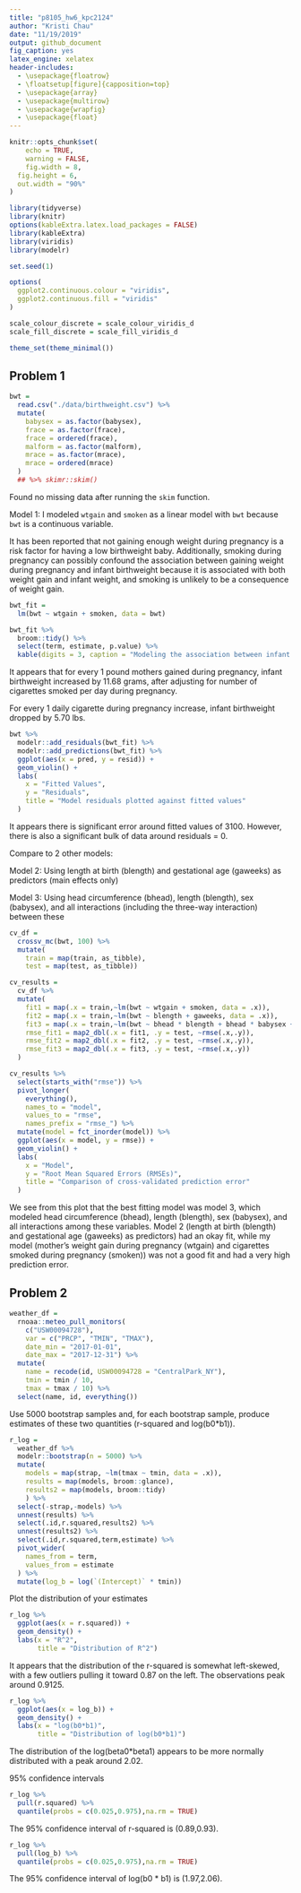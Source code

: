 ```yaml
---
title: "p8105_hw6_kpc2124"
author: "Kristi Chau"
date: "11/19/2019"
output: github_document
fig_caption: yes
latex_engine: xelatex
header-includes:
  - \usepackage{floatrow}
  - \floatsetup[figure]{capposition=top}
  - \usepackage{array}
  - \usepackage{multirow}
  - \usepackage{wrapfig}
  - \usepackage{float}
---
```


```r
knitr::opts_chunk$set(
	echo = TRUE,
	warning = FALSE,
	fig.width = 8, 
  fig.height = 6,
  out.width = "90%"
)

library(tidyverse)
library(knitr)
options(kableExtra.latex.load_packages = FALSE)
library(kableExtra)
library(viridis)
library(modelr)

set.seed(1)

options(
  ggplot2.continuous.colour = "viridis",
  ggplot2.continuous.fill = "viridis"
)

scale_colour_discrete = scale_colour_viridis_d
scale_fill_discrete = scale_fill_viridis_d

theme_set(theme_minimal())
```

## Problem 1

```r
bwt = 
  read.csv("./data/birthweight.csv") %>% 
  mutate(
    babysex = as.factor(babysex),
    frace = as.factor(frace),
    frace = ordered(frace),
    malform = as.factor(malform),
    mrace = as.factor(mrace),
    mrace = ordered(mrace)
  )
  ## %>% skimr::skim()
```

Found no missing data after running the `skim` function.

Model 1: I modeled `wtgain` and `smoken` as a linear model with `bwt` because `bwt` is a continuous variable.

It has been reported that not gaining enough weight during pregnancy is a risk factor for having a low birthweight baby. Additionally, smoking during pregnancy can possibly confound the association between gaining weight during pregnancy and infant birthweight because it is associated with both weight gain and infant weight, and smoking is unlikely to be a consequence of weight gain.

```r
bwt_fit = 
  lm(bwt ~ wtgain + smoken, data = bwt)
```

```r
bwt_fit %>% 
  broom::tidy() %>% 
  select(term, estimate, p.value) %>% 
  kable(digits = 3, caption = "Modeling the association between infant birthweight and weight gain and number of cigarettes smoked during pregnancy")
```

It appears that for every 1 pound mothers gained during pregnancy, infant birthweight increased by 11.68 grams, after adjusting for number of cigarettes smoked per day during pregnancy.

For every 1 daily cigarette during pregnancy increase, infant birthweight dropped by 5.70 lbs.

```r
bwt %>% 
  modelr::add_residuals(bwt_fit) %>% 
  modelr::add_predictions(bwt_fit) %>% 
  ggplot(aes(x = pred, y = resid)) +
  geom_violin() +
  labs(
    x = "Fitted Values",
    y = "Residuals",
    title = "Model residuals plotted against fitted values"
  )
```

It appears there is significant error around fitted values of 3100. However, there is also a significant bulk of data around residuals = 0.

Compare to 2 other models:

Model 2: Using length at birth (blength) and gestational age (gaweeks) as predictors (main effects only)

Model 3: Using head circumference (bhead), length (blength), sex (babysex), and all interactions (including the three-way interaction) between these

```r
cv_df = 
  crossv_mc(bwt, 100) %>% 
  mutate(
    train = map(train, as_tibble),
    test = map(test, as_tibble))

cv_results = 
  cv_df %>% 
  mutate(
    fit1 = map(.x = train,~lm(bwt ~ wtgain + smoken, data = .x)),
    fit2 = map(.x = train,~lm(bwt ~ blength + gaweeks, data = .x)),
    fit3 = map(.x = train,~lm(bwt ~ bhead * blength + bhead * babysex + blength * babysex + bhead * blength * babysex, data = .x)), 
    rmse_fit1 = map2_dbl(.x = fit1, .y = test, ~rmse(.x,.y)),
    rmse_fit2 = map2_dbl(.x = fit2, .y = test, ~rmse(.x,.y)),
    rmse_fit3 = map2_dbl(.x = fit3, .y = test, ~rmse(.x,.y))
  )
```

```r
cv_results %>% 
  select(starts_with("rmse")) %>% 
  pivot_longer(
    everything(),
    names_to = "model", 
    values_to = "rmse",
    names_prefix = "rmse_") %>% 
  mutate(model = fct_inorder(model)) %>% 
  ggplot(aes(x = model, y = rmse)) + 
  geom_violin() + 
  labs(
    x = "Model",
    y = "Root Mean Squared Errors (RMSEs)",
    title = "Comparison of cross-validated prediction error"
  )
```

We see from this plot that the best fitting model was model 3, which modeled head circumference (bhead), length (blength), sex (babysex), and all interactions among these variables. Model 2 (length at birth (blength) and gestational age (gaweeks) as predictors) had an okay fit, while my model (mother's weight gain during pregnancy (wtgain) and cigarettes smoked during pregnancy (smoken)) was not a good fit and had a very high prediction error.



## Problem 2

```r
weather_df = 
  rnoaa::meteo_pull_monitors(
    c("USW00094728"),
    var = c("PRCP", "TMIN", "TMAX"), 
    date_min = "2017-01-01",
    date_max = "2017-12-31") %>%
  mutate(
    name = recode(id, USW00094728 = "CentralPark_NY"),
    tmin = tmin / 10,
    tmax = tmax / 10) %>%
  select(name, id, everything())
```

Use 5000 bootstrap samples and, for each bootstrap sample, produce estimates of these two quantities (r-squared and log(b0*b1)).

```r
r_log = 
  weather_df %>% 
  modelr::bootstrap(n = 5000) %>% 
  mutate(
    models = map(strap, ~lm(tmax ~ tmin, data = .x)),
    results = map(models, broom::glance),
    results2 = map(models, broom::tidy)
    ) %>% 
  select(-strap,-models) %>% 
  unnest(results) %>% 
  select(.id,r.squared,results2) %>% 
  unnest(results2) %>% 
  select(.id,r.squared,term,estimate) %>% 
  pivot_wider(
    names_from = term,
    values_from = estimate
  ) %>% 
  mutate(log_b = log(`(Intercept)` * tmin))
```

Plot the distribution of your estimates
```r
r_log %>% 
  ggplot(aes(x = r.squared)) +
  geom_density() +
  labs(x = "R^2",
       title = "Distribution of R^2")
```

It appears that the distribution of the r-squared is somewhat left-skewed, with a few outliers pulling it toward 0.87 on the left. The observations peak around 0.9125. 

```r
r_log %>% 
  ggplot(aes(x = log_b)) +
  geom_density() +
  labs(x = "log(b0*b1)",
       title = "Distribution of log(b0*b1)")
```

The distribution of the log(beta0*beta1) appears to be more normally distributed with a peak around 2.02.

95% confidence intervals
```r
r_log %>% 
  pull(r.squared) %>% 
  quantile(probs = c(0.025,0.975),na.rm = TRUE)
```

The 95% confidence interval of r-squared is (0.89,0.93).

```r
r_log %>% 
  pull(log_b) %>% 
  quantile(probs = c(0.025,0.975),na.rm = TRUE)
```

The 95% confidence interval of log(b0 * b1) is (1.97,2.06).